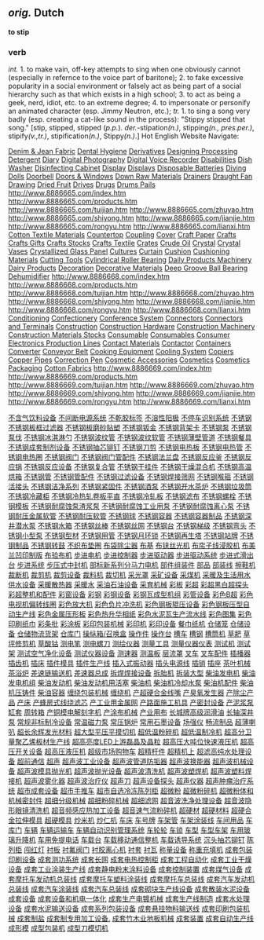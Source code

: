 ==''orig.'' Dutch==
'''to stip'''
===verb===
''int.'' 1. to make vain, off-key attempts to sing when one obviously cannot (especially in refernce to the voice part of baritone); 2. to fake excessive popularity in a social environment or falsely act as being part of a social hierarchy such as that which exists in a high school; 3. to act as being a geek, nerd, idiot, etc. to an extreme degree; 4. to impersonate or personify an animated character (esp. Jimmy Neutron, etc.);
''tr.'' 1. to sing a song very badly (esp. creating a cat-like sound in the process): "Stippy stipped that song." [stip, stipped, stipped (''p.p.''). ''der.''-stipation''(n.)'', stipping''(n., pres.per.)'', stipify''(v.,tr.)'', stipification''(n.)'', Stippy''(n.)''.]
Hot English Website Navigate:

[http://www.8886665.com/01index.htm Denim &amp; Jean Fabric]
[http://www.8886665.com/02index.htm Dental Hygiene]
[http://www.8886665.com/03index.htm Derivatives]
[http://www.8886665.com/04index.htm Designing Processing]
[http://www.8886665.com/05index.htm Detergent]
[http://www.8886665.com/06index.htm Diary]
[http://www.8886665.com/07index.htm Digital Photography]
[http://www.8886665.com/08index.htm Digital Voice Recorder]
[http://www.8886665.com/09index.htm Disabilities]
[http://www.8886665.com/10index.htm Dish Washer]
[http://www.8886665.com/11index.htm Disinfecting Cabinet]
[http://www.8886665.com/12index.htm Display]
[http://www.8886665.com/13index.htm Displays]
[http://www.8886665.com/14index.htm Disposable Batteries]
[http://www.8886665.com/15index.htm Diving]
[http://www.8886665.com/16index.htm Dolls]
[http://www.8886665.com/17index.htm Doorbell]
[http://www.8886665.com/18index.htm Doors &amp; Windows]
[http://www.8886665.com/19index.htm Down Raw Materials]
[http://www.8886665.com/20index.htm Drainers]
[http://www.8886665.com/21index.htm Draught Fan]
[http://www.8886665.com/22index.htm Drawing]
[http://www.8886665.com/23index.htm Dried Fruit]
[http://www.8886665.com/24index.htm Drives]
[http://www.8886665.com/25index.htm Drugs]
[http://www.8886665.com/26index.htm Drums Pails] 
http://www.8886665.com/index.htm
http://www.8886665.com/products.htm
http://www.8886665.com/tuijian.htm
http://www.8886665.com/zhuyao.htm
http://www.8886665.com/shiyong.htm
http://www.8886665.com/jianjie.htm
http://www.8886665.com/rongyu.htm
http://www.8886665.com/lianxi.htm
[http://www.8886668.com/01index.htm Cotton Textile Materials]
[http://www.8886668.com/02index.htm Countertop]
[http://www.8886668.com/03index.htm Coupling ]
[http://www.8886668.com/04index.htm Cover]
[http://www.8886668.com/05index.htm Craft Paper]
[http://www.8886668.com/06index.htm Crafts]
[http://www.8886668.com/07index.htm Crafts Gifts]
[http://www.8886668.com/08index.htm Crafts Stocks]
[http://www.8886668.com/09index.htm Crafts Textile]
[http://www.8886668.com/10index.htm Crates]
[http://www.8886668.com/11index.htm Crude Oil]
[http://www.8886668.com/12index.htm Crystal]
[http://www.8886668.com/13index.htm Crystal Vases]
[http://www.8886668.com/14index.htm Crystallized Glass Panel]
[http://www.8886668.com/15index.htm Cultures]
[http://www.8886668.com/16index.htm Curtain]
[http://www.8886668.com/17index.htm Cushion]
[http://www.8886668.com/18index.htm Cushioning Materials]
[http://www.8886668.com/19index.htm Cutting Tools]
[http://www.8886668.com/20index.htm Cylindrical Roller Bearing]
[http://www.8886668.com/21index.htm Daily Products Machinery]
[http://www.8886668.com/22index.htm Dairy Products]
[http://www.8886668.com/23index.htm Decoration]
[http://www.8886668.com/24index.htm Decorative Materials]
[http://www.8886668.com/25index.htm Deep Groove Ball Bearing]
[http://www.8886668.com/26index.htm Dehumidifier] 
http://www.8886668.com/index.htm
http://www.8886668.com/products.htm
http://www.8886668.com/tuijian.htm
http://www.8886668.com/zhuyao.htm
http://www.8886668.com/shiyong.htm
http://www.8886668.com/jianjie.htm
http://www.8886668.com/rongyu.htm
http://www.8886668.com/lianxi.htm
[http://www.8886669.com/01index.htm Conditioning]
[http://www.8886669.com/02index.htm Confectionery]
[http://www.8886669.com/03index.htm Conference System]
[http://www.8886669.com/04index.htm Connectors]
[http://www.8886669.com/05index.htm Connectors and Terminals]
[http://www.8886669.com/06index.htm Construction]
[http://www.8886669.com/07index.htm Construction Hardware]
[http://www.8886669.com/08index.htm Construction Machinery]
[http://www.8886669.com/09index.htm Construction Materials Stocks]
[http://www.8886669.com/10index.htm Consumable]
[http://www.8886669.com/11index.htm Consumables]
[http://www.8886669.com/12index.htm Consumer Electronics Production Lines]
[http://www.8886669.com/13index.htm Contact Materials]
[http://www.8886669.com/14index.htm Contactor]
[http://www.8886669.com/15index.htm Containers]
[http://www.8886669.com/16index.htm Converter]
[http://www.8886669.com/17index.htm Conveyor Belt]
[http://www.8886669.com/18index.htm Cooking Equipment]
[http://www.8886669.com/19index.htm Cooling System]
[http://www.8886669.com/20index.htm Copiers]
[http://www.8886669.com/21index.htm Copper Pipes]
[http://www.8886669.com/22index.htm Correction Pen]
[http://www.8886669.com/23index.htm Cosmetic Accessories]
[http://www.8886669.com/24index.htm Cosmetics]
[http://www.8886669.com/25index.htm Cosmetics Packaging]
[http://www.8886669.com/26index.htm Cotton Fabrics]
http://www.8886669.com/index.htm
http://www.8886669.com/products.htm
http://www.8886669.com/tuijian.htm
http://www.8886669.com/zhuyao.htm
http://www.8886669.com/shiyong.htm
http://www.8886669.com/jianjie.htm
http://www.8886669.com/rongyu.htm
http://www.8886669.com/lianxi.htm




[http://www.0008888.com/jixie003/001.htm 不含气饮料设备]
[http://www.0008888.com/jixie003/002.htm 不间断电源系统]
[http://www.0008888.com/jixie003/003.htm 不乾胶标签]
[http://www.0008888.com/jixie003/004.htm 不溶性阳极]
[http://www.0008888.com/jixie003/005.htm 不停车识别系统]
[http://www.0008888.com/jixie003/006.htm 不锈钢]
[http://www.0008888.com/jixie003/007.htm 不锈钢板框过滤器]
[http://www.0008888.com/jixie003/008.htm 不锈钢板磨砂贴塑]
[http://www.0008888.com/jixie003/009.htm 不锈钢钣金]
[http://www.0008888.com/jixie003/010.htm 不锈钢背架卡]
[http://www.0008888.com/jixie003/011.htm 不锈钢泵]
[http://www.0008888.com/jixie003/012.htm 不锈钢泵伐]
[http://www.0008888.com/jixie003/013.htm 不锈钢冰淇淋勺]
[http://www.0008888.com/jixie003/014.htm 不锈钢波纹管]
[http://www.0008888.com/jixie003/015.htm 不锈钢波纹软管]
[http://www.0008888.com/jixie003/016.htm 不锈钢薄壁管道]
[http://www.0008888.com/jixie003/017.htm 不锈钢餐具]
[http://www.0008888.com/jixie003/018.htm 不锈钢成套制剂设备]
[http://www.0008888.com/jixie003/019.htm 不锈钢抽芯铆钉]
[http://www.0008888.com/jixie003/020.htm 不锈钢刀剪]
[http://www.0008888.com/jixie003/021.htm 不锈钢电热板]
[http://www.0008888.com/jixie003/022.htm 不锈钢电热管]
[http://www.0008888.com/jixie003/023.htm 不锈钢电热圈]
[http://www.0008888.com/jixie003/024.htm 不锈钢阀门]
[http://www.0008888.com/jixie003/025.htm 不锈钢阀门管配件]
[http://www.0008888.com/jixie003/026.htm 不锈钢法兰盘]
[http://www.0008888.com/jixie003/027.htm 不锈钢反应釜]
[http://www.0008888.com/jixie003/028.htm 不锈钢反应锅]
[http://www.0008888.com/jixie003/029.htm 不锈钢反应设备]
[http://www.0008888.com/jixie003/030.htm 不锈钢复合管]
[http://www.0008888.com/jixie003/031.htm 不锈钢干挂件]
[http://www.0008888.com/jixie003/032.htm 不锈钢干燥混合机]
[http://www.0008888.com/jixie003/033.htm 不锈钢高温烘箱]
[http://www.0008888.com/jixie003/034.htm 不锈钢管]
[http://www.0008888.com/jixie003/035.htm 不锈钢管配件]
[http://www.0008888.com/jixie003/036.htm 不锈钢过滤设备]
[http://www.0008888.com/jixie003/037.htm 不锈钢焊接筛网]
[http://www.0008888.com/jixie003/038.htm 不锈钢喉箍]
[http://www.0008888.com/jixie003/039.htm 不锈钢活接头]
[http://www.0008888.com/jixie003/040.htm 不锈钢洁净系列]
[http://www.0008888.com/jixie003/041.htm 不锈钢紧固件]
[http://www.0008888.com/jixie003/042.htm 不锈钢酒泵]
[http://www.0008888.com/jixie003/043.htm 不锈钢开水茶炉]
[http://www.0008888.com/jixie003/044.htm 不锈钢垃圾筒]
[http://www.0008888.com/jixie003/045.htm 不锈钢冷藏柜]
[http://www.0008888.com/jixie003/046.htm 不锈钢冷热轧卷板平直]
[http://www.0008888.com/jixie003/047.htm 不锈钢冷轧板]
[http://www.0008888.com/jixie003/048.htm 不锈钢滤布]
[http://www.0008888.com/jixie003/049.htm 不锈钢螺栓]
[http://www.0008888.com/jixie003/050.htm 不锈钢模板]
[http://www.0008888.com/jixie003/051.htm 不锈钢耐腐蚀泵渣浆泵]
[http://www.0008888.com/jixie003/052.htm 不锈钢耐腐蚀工业用泵]
[http://www.0008888.com/jixie003/053.htm 不锈钢耐腐蚀离心泵]
[http://www.0008888.com/jixie003/054.htm 不锈钢耐压金属软管]
[http://www.0008888.com/jixie003/055.htm 不锈钢耐压软管]
[http://www.0008888.com/jixie003/056.htm 不锈钢球]
[http://www.0008888.com/jixie003/057.htm 不锈钢容器]
[http://www.0008888.com/jixie003/058.htm 不锈钢容器制品]
[http://www.0008888.com/jixie003/059.htm 不锈钢深井潜水泵]
[http://www.0008888.com/jixie003/060.htm 不锈钢水箱]
[http://www.0008888.com/jixie003/061.htm 不锈钢丝棒]
[http://www.0008888.com/jixie003/062.htm 不锈钢丝网]
[http://www.0008888.com/jixie003/063.htm 不锈钢台]
[http://www.0008888.com/jixie003/064.htm 不锈钢梯级]
[http://www.0008888.com/jixie003/065.htm 不锈钢弯头]
[http://www.0008888.com/jixie003/066.htm 不锈钢小型泵]
[http://www.0008888.com/jixie003/067.htm 不锈钢型材]
[http://www.0008888.com/jixie003/068.htm 不锈钢用管]
[http://www.0008888.com/jixie003/069.htm 不锈钢月环锁]
[http://www.0008888.com/jixie003/070.htm 不锈钢再生塔]
[http://www.0008888.com/jixie003/071.htm 不锈钢站牌]
[http://www.0008888.com/jixie003/072.htm 不锈钢制品]
[http://www.0008888.com/jixie003/073.htm 不锈钢转鼓]
[http://www.0008888.com/jixie003/074.htm 不织布垫圈]
[http://www.0008888.com/jixie003/075.htm 布袋除尘器]
[http://www.0008888.com/jixie003/076.htm 布基]
[http://www.0008888.com/jixie003/077.htm 布铗丝光机]
[http://www.0008888.com/jixie003/078.htm 布帘子线浸胶机]
[http://www.0008888.com/jixie003/079.htm 布美兰凹印制版]
[http://www.0008888.com/jixie003/080.htm 布验布机]
[http://www.0008888.com/jixie003/081.htm 步进电机]
[http://www.0008888.com/jixie003/082.htm 步进控制器]
[http://www.0008888.com/jixie003/083.htm 步进驱动器]
[http://www.0008888.com/jixie003/084.htm 步进驱动系统]
[http://www.0008888.com/jixie003/085.htm 步进式滑出台]
[http://www.0008888.com/jixie003/086.htm 步进系统]
[http://www.0008888.com/jixie003/087.htm 步压式中封机]
[http://www.0008888.com/jixie003/088.htm 部标新系列分马力电机]
[http://www.0008888.com/jixie003/089.htm 部件组装件]
[http://www.0008888.com/jixie003/090.htm 部品]
[http://www.0008888.com/jixie003/091.htm 部装线]
[http://www.0008888.com/jixie003/092.htm 擦鞋机]
[http://www.0008888.com/jixie003/093.htm 裁断机]
[http://www.0008888.com/jixie003/094.htm 裁剪机]
[http://www.0008888.com/jixie003/095.htm 裁剪设备]
[http://www.0008888.com/jixie003/096.htm 裁料机]
[http://www.0008888.com/jixie003/097.htm 裁切机]
[http://www.0008888.com/jixie003/098.htm 采光罩]
[http://www.0008888.com/jixie003/099.htm 采矿设备]
[http://www.0008888.com/jixie003/100.htm 采煤机]
[http://www.0008888.com/jixie003/101.htm 采暖及生活用水供水设备]
[http://www.0008888.com/jixie003/102.htm 采暖散热器]
[http://www.0008888.com/jixie003/103.htm 采暖水]
[http://www.0008888.com/jixie003/104.htm 采油石油设备]
[http://www.0008888.com/jixie003/105.htm 采育机械]
[http://www.0008888.com/jixie003/106.htm 彩板]
[http://www.0008888.com/jixie003/107.htm 彩超]
[http://www.0008888.com/jixie003/108.htm 彩超黑白超探头]
[http://www.0008888.com/jixie003/109.htm 彩超整机和配件]
[http://www.0008888.com/jixie003/110.htm 彩窗设备]
[http://www.0008888.com/jixie003/111.htm 彩钢]
[http://www.0008888.com/jixie003/112.htm 彩钢设备]
[http://www.0008888.com/jixie003/113.htm 彩钢瓦成型机组]
[http://www.0008888.com/jixie003/114.htm 彩管设备]
[http://www.0008888.com/jixie003/115.htm 彩色B超]
[http://www.0008888.com/jixie003/116.htm 彩色电视机偏转线圈]
[http://www.0008888.com/jixie003/117.htm 彩色放大机]
[http://www.0008888.com/jixie003/118.htm 彩色负片冲洗机]
[http://www.0008888.com/jixie003/119.htm 彩色钢板辊压设备]
[http://www.0008888.com/jixie003/120.htm 彩色钢板压型自动生产线]
[http://www.0008888.com/jixie003/121.htm 彩色金属压形板]
[http://www.0008888.com/jixie003/122.htm 彩色热升华相纸]
[http://www.0008888.com/jixie003/123.htm 彩色水泥瓦生产流水线]
[http://www.0008888.com/jixie003/124.htm 彩色图集]
[http://www.0008888.com/jixie003/125.htm 彩色印刷纸巾]
[http://www.0008888.com/jixie003/126.htm 彩条批]
[http://www.0008888.com/jixie003/127.htm 彩涂板]
[http://www.0008888.com/jixie003/128.htm 彩印包装机械]
[http://www.0008888.com/jixie003/129.htm 彩印机]
[http://www.0008888.com/jixie003/130.htm 彩印设备]
[http://www.0008888.com/jixie003/131.htm 餐巾纸机]
[http://www.0008888.com/jixie003/132.htm 仓储笼]
[http://www.0008888.com/jixie003/133.htm 仓储设备]
[http://www.0008888.com/jixie003/134.htm 仓储物流货架]
[http://www.0008888.com/jixie003/135.htm 仓库门]
[http://www.0008888.com/jixie003/136.htm 操纵箱/召唤盒]
[http://www.0008888.com/jixie003/137.htm 操作件]
[http://www.0008888.com/jixie003/138.htm 操作台]
[http://www.0008888.com/jixie003/139.htm 槽车]
[http://www.0008888.com/jixie003/140.htm 槽钢]
[http://www.0008888.com/jixie003/141.htm 槽筒机]
[http://www.0008888.com/jixie003/142.htm 草耙]
[http://www.0008888.com/jixie003/143.htm 草坪修剪机]
[http://www.0008888.com/jixie003/144.htm 草酸钴]
[http://www.0008888.com/jixie003/145.htm 测电笔]
[http://www.0008888.com/jixie003/145.htm 测电螺刀]
[http://www.0008888.com/jixie003/146.htm 测绘仪器]
[http://www.0008888.com/jixie003/147.htm 测量工具]
[http://www.0008888.com/jixie003/148.htm 测量仪器仪表]
[http://www.0008888.com/jixie003/149.htm 测试机]
[http://www.0008888.com/jixie003/150.htm 测试架]
[http://www.0008888.com/jixie003/151.htm 测试空气净化设备]
[http://www.0008888.com/jixie003/152.htm 测试仪器设备]
[http://www.0008888.com/jixie003/153.htm 测速器]
[http://www.0008888.com/jixie003/154.htm 测温板]
[http://www.0008888.com/jixie003/155.htm 层流罩]
[http://www.0008888.com/jixie003/156.htm 叉车]
[http://www.0008888.com/jixie003/157.htm 叉车配件]
[http://www.0008888.com/jixie003/158.htm 插播器]
[http://www.0008888.com/jixie003/159.htm 插齿机]
[http://www.0008888.com/jixie003/160.htm 插床]
[http://www.0008888.com/jixie003/161.htm 插件模具]
[http://www.0008888.com/jixie003/162.htm 插件生产线]
[http://www.0008888.com/jixie003/163.htm 插入式振动器]
[http://www.0008888.com/jixie003/164.htm 插头电源线]
[http://www.0008888.com/jixie003/165.htm 插销]
[http://www.0008888.com/jixie003/166.htm 插座]
[http://www.0008888.com/jixie003/167.htm 茶叶机械]
[http://www.0008888.com/jixie003/168.htm 茶浴炉]
[http://www.0008888.com/jixie003/169.htm 差速链输送机]
[http://www.0008888.com/jixie003/170.htm 差速器总成]
[http://www.0008888.com/jixie003/171.htm 拆焊焊接设备]
[http://www.0008888.com/jixie003/172.htm 拆胎机]
[http://www.0008888.com/jixie003/173.htm 拆装大型]
[http://www.0008888.com/jixie003/174.htm 柴油发电机]
[http://www.0008888.com/jixie003/175.htm 柴油发电机组]
[http://www.0008888.com/jixie003/176.htm 柴油发动机]
[http://www.0008888.com/jixie003/177.htm 柴油发动机用活塞]
[http://www.0008888.com/jixie003/178.htm 柴油机]
[http://www.0008888.com/jixie003/179.htm 柴油机冷却水泵]
[http://www.0008888.com/jixie003/180.htm 柴油机配件]
[http://www.0008888.com/jixie003/181.htm 柴油机压铸件]
[http://www.0008888.com/jixie003/182.htm 柴油容器]
[http://www.0008888.com/jixie003/183.htm 缠绕包装机械]
[http://www.0008888.com/jixie003/184.htm 缠绕机]
[http://www.0008888.com/jixie003/185.htm 产超硬合金线嘴]
[http://www.0008888.com/jixie003/186.htm 产臭氧发生器]
[http://www.0008888.com/jixie003/187.htm 产除尘产品]
[http://www.0008888.com/jixie003/188.htm 产床]
[http://www.0008888.com/jixie003/189.htm 产蜂房式线绕滤芯]
[http://www.0008888.com/jixie003/190.htm 产工业用金属网]
[http://www.0008888.com/jixie003/191.htm 产路面施工机具]
[http://www.0008888.com/jixie003/192.htm 产密封设备]
[http://www.0008888.com/jixie003/193.htm 产泥浆泵缸套]
[http://www.0008888.com/jixie003/194.htm 周转箱]
[http://www.0008888.com/jixie003/195.htm 产铜模电解刻字机]
[http://www.0008888.com/jixie003/196.htm 产涂布机械]
[http://www.0008888.com/jixie003/197.htm 产业用布]
[http://www.0008888.com/jixie003/198.htm 长城牌高级润滑油]
[http://www.0008888.com/jixie003/199.htm 长轴深井泵]
[http://www.0008888.com/jixie003/200.htm 常规非标制冷设备]
[http://www.0008888.com/jixie003/201.htm 常温磁力泵]
[http://www.0008888.com/jixie003/202.htm 常压锅炉]
[http://www.0008888.com/jixie003/203.htm 常用石墨设备]
[http://www.0008888.com/jixie003/204.htm 场强仪]
[http://www.0008888.com/jixie003/205.htm 畅流制品]
[http://www.0008888.com/jixie003/206.htm 超薄喇叭]
[http://www.0008888.com/jixie003/207.htm 超长余辉发光材料]
[http://www.0008888.com/jixie003/208.htm 超大型平压平摸切机]
[http://www.0008888.com/jixie003/209.htm 超低温粉碎机]
[http://www.0008888.com/jixie003/210.htm 超低温制冷机]
[http://www.0008888.com/jixie003/211.htm 超高分卫量聚乙烯板材生产线]
[http://www.0008888.com/jixie003/212.htm 超高亮度LED上游磊晶及晶粒]
[http://www.0008888.com/jixie003/213.htm 超高压大吨位快速液压机]
[http://www.0008888.com/jixie003/214.htm 超高压开关设备]
[http://www.0008888.com/jixie003/215.htm 超高压液压机]
[http://www.0008888.com/jixie003/216.htm 超级市场购物车]
[http://www.0008888.com/jixie003/217.htm 超精杆件]
[http://www.0008888.com/jixie003/218.htm 超精机上]
[http://www.0008888.com/jixie003/219.htm 超滤高纯水处理设备]
[http://www.0008888.com/jixie003/220.htm 超前通信]
[http://www.0008888.com/jixie003/221.htm 超声]
[http://www.0008888.com/jixie003/222.htm 超声波工业设备]
[http://www.0008888.com/jixie003/223.htm 超声波管道防垢器]
[http://www.0008888.com/jixie003/224.htm 超声波换能器]
[http://www.0008888.com/jixie003/225.htm 超声波机械设备]
[http://www.0008888.com/jixie003/226.htm 超声波模具抛光机]
[http://www.0008888.com/jixie003/227.htm 超声波抛光设备]
[http://www.0008888.com/jixie003/228.htm 超声波清洗机]
[http://www.0008888.com/jixie003/229.htm 超声波塑焊机]
[http://www.0008888.com/jixie003/230.htm 超声波塑料焊接机]
[http://www.0008888.com/jixie003/231.htm 超声波雾化器]
[http://www.0008888.com/jixie003/232.htm 超声波治疗仪]
[http://www.0008888.com/jixie003/233.htm 超声刀]
[http://www.0008888.com/jixie003/234.htm 超声设备探头]
[http://www.0008888.com/jixie003/235.htm 超声仪器]
[http://www.0008888.com/jixie003/236.htm 超声肿瘤治疗系统]
[http://www.0008888.com/jixie003/237.htm 超市成套设备]
[http://www.0008888.com/jixie003/238.htm 超市手推车]
[http://www.0008888.com/jixie003/239.htm 超市自选冷冻陈列柜]
[http://www.0008888.com/jixie003/240.htm 超微粉]
[http://www.0008888.com/jixie003/241.htm 超微粉碎机]
[http://www.0008888.com/jixie003/242.htm 超微粉体和机械密封件]
[http://www.0008888.com/jixie003/243.htm 超细分级机械]
[http://www.0008888.com/jixie003/244.htm 超细粉碎机械]
[http://www.0008888.com/jixie003/245.htm 超细滤网]
[http://www.0008888.com/jixie003/246.htm 超音波洗净处理设备]
[http://www.0008888.com/jixie003/247.htm 超音波隐形眼镜清洗机]
[http://www.0008888.com/jixie003/248.htm 超音频感应热加工设备]
[http://www.0008888.com/jixie003/249.htm 超音速气流粉碎机]
[http://www.0008888.com/jixie003/250.htm 超硬材]
[http://www.0008888.com/jixie003/251.htm 超硬材料]
[http://www.0008888.com/jixie003/252.htm 超硬合金拉伸模具]
[http://www.0008888.com/jixie003/253.htm 超硬模具]
[http://www.0008888.com/jixie003/254.htm 炒米机]
[http://www.0008888.com/jixie003/255.htm 炒仁机]
[http://www.0008888.com/jixie003/256.htm 车床]
[http://www.0008888.com/jixie003/257.htm 车号牌]
[http://www.0008888.com/jixie003/258.htm 车架管]
[http://www.0008888.com/jixie003/259.htm 车架涂装线]
[http://www.0008888.com/jixie003/260.htm 车间用品]
[http://www.0008888.com/jixie003/261.htm 车库门]
[http://www.0008888.com/jixie003/262.htm 车辆]
[http://www.0008888.com/jixie003/263.htm 车辆运输车]
[http://www.0008888.com/jixie003/264.htm 车辆自动识别管理系统]
[http://www.0008888.com/jixie003/265.htm 车轮轮]
[http://www.0008888.com/jixie003/266.htm 车锁]
[http://www.0008888.com/jixie003/267.htm 车型]
[http://www.0008888.com/jixie003/268.htm 车型车架]
[http://www.0008888.com/jixie003/269.htm 车用玻璃升降机]
[http://www.0008888.com/jixie003/270.htm 车用免提电话]
[http://www.0008888.com/jixie003/271.htm 车载台]
[http://www.0008888.com/jixie003/272.htm 车载移动通信整机]
[http://www.0008888.com/jixie003/273.htm 车载诱导系统]
[http://www.0008888.com/jixie003/274.htm 沉头抽芯铆钉]
[http://www.0008888.com/jixie003/275.htm 陈列柜]
[http://www.0008888.com/jixie003/276.htm 闯红灯]
[http://www.0008888.com/jixie003/277.htm 衬板]
[http://www.0008888.com/jixie003/278.htm 衬氟阀门]
[http://www.0008888.com/jixie003/279.htm 衬胶离心机]
[http://www.0008888.com/jixie003/280.htm 衬套]
[http://www.0008888.com/jixie003/281.htm 衬瓦]
[http://www.0008888.com/jixie003/282.htm 称量设备]
[http://www.0008888.com/jixie003/283.htm 称重充填机]
[http://www.0008888.com/jixie003/284.htm 成套包装印刷设备]
[http://www.0008888.com/jixie003/285.htm 成套测功系统]
[http://www.0008888.com/jixie003/286.htm 成套长网]
[http://www.0008888.com/jixie003/287.htm 成套电热控制柜]
[http://www.0008888.com/jixie003/288.htm 成套工程自动化]
[http://www.0008888.com/jixie003/289.htm 成套工业干燥设备]
[http://www.0008888.com/jixie003/290.htm 成套工业涂装生产线]
[http://www.0008888.com/jixie003/291.htm 成套静电粉末涂料设备]
[http://www.0008888.com/jixie003/292.htm 成套控制装置]
[http://www.0008888.com/jixie003/293.htm 成套煤气设备]
[http://www.0008888.com/jixie003/294.htm 成套摩托车发动机总装线]
[http://www.0008888.com/jixie003/295.htm 成套摩托车塑料涂装线]
[http://www.0008888.com/jixie003/296.htm 成套摩托车总装线]
[http://www.0008888.com/jixie003/297.htm 成套汽车发动机总装线]
[http://www.0008888.com/jixie003/298.htm 成套汽车涂装线]
[http://www.0008888.com/jixie003/299.htm 成套汽车总装线]
[http://www.0008888.com/jixie003/300.htm 成套砌块生产线设备]
[http://www.0008888.com/jixie003/301.htm 成套散装水泥设备]
[http://www.0008888.com/jixie003/302.htm 成套设备]
[http://www.0008888.com/jixie003/303.htm 成套设备和机电一体化]
[http://www.0008888.com/jixie003/304.htm 成套生产电镀机械]
[http://www.0008888.com/jixie003/305.htm 成套生产线制造]
[http://www.0008888.com/jixie003/306.htm 成套水处理设备]
[http://www.0008888.com/jixie003/307.htm 成套水泥输送设备]
[http://www.0008888.com/jixie003/308.htm 成套系列包装设备]
[http://www.0008888.com/jixie003/309.htm 成套悬挂物料输送线]
[http://www.0008888.com/jixie003/310.htm 成套印刷包装机械]
[http://www.0008888.com/jixie003/311.htm 成套制盐]
[http://www.0008888.com/jixie003/312.htm 成套制专用加工设备.]
[http://www.0008888.com/jixie003/313.htm 成套竹木业地板机械]
[http://www.0008888.com/jixie003/314.htm 成套装置] 
[http://www.0008888.com/jixie003/315.htm 成套自动生产线] 
[http://www.0008888.com/jixie003/316.htm 成形模] 
[http://www.0008888.com/jixie003/317.htm 成型包装机]
[http://www.0008888.com/jixie003/318.htm 成型刀模切机]